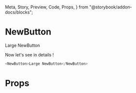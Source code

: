   Meta,
  Story,
  Preview,
  Code,
  Props,
} from "@storybook/addon-docs/blocks";

<Meta title="Atoms|Button" component={NewButton} />

# NewButton

<div>
  <NewButton>Large NewButton</NewButton>
</div>

Now let's see in details !

```javascript
<NewButton>Large NewButton</NewButton>
```

# Props

<Props of={NewButton} />
